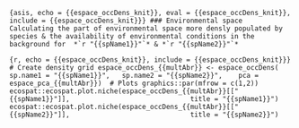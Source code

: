 ```{asis, echo = {{espace_occDens_knit}}, eval = {{espace_occDens_knit}}, include = {{espace_occDens_knit}}}
### Environmental space 
Calculating the part of environmental space more densly populated by species & the availability of environmental conditions in the background for  *`r "{{spName1}}"`* & *`r "{{spName2}}"`*
```

```{r, echo = {{espace_occDens_knit}}, include = {{espace_occDens_knit}}}
# Create density grid
espace_occDens_{{multAbr}} <- espace_occDens(
  sp.name1 = "{{spName1}}",
  sp.name2 = "{{spName2}}", 
  pca = espace_pca_{{multAbr}}) 
# Plots
graphics::par(mfrow = c(1,2))
ecospat::ecospat.plot.niche(espace_occDens_{{multAbr}}[["{{spName1}}"]], 
                            title = "{{spName1}}")
ecospat::ecospat.plot.niche(espace_occDens_{{multAbr}}[["{{spName2}}"]], 
                            title = "{{spName2}}")
```
